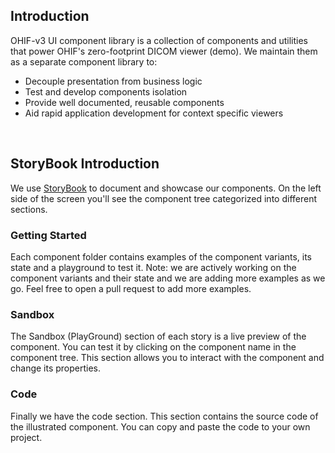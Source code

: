 

<Meta title="Welcome" />
<WelcomeHeader />

## Introduction

OHIF-v3 UI component library is a collection of components and utilities that
power OHIF's zero-footprint DICOM viewer (demo). We maintain them as a separate
component library to:

- Decouple presentation from business logic
- Test and develop components isolation
- Provide well documented, reusable components
- Aid rapid application development for context specific viewers

<br />

## StoryBook Introduction

We use [StoryBook](https://storybook.js.org/) to document and showcase our
components. On the left side of the screen you'll see the component tree
categorized into different sections.

<WithImage image={ComponentTree} alt="Component tree" className="my-8" />

### Getting Started

Each component folder contains examples of the component variants, its state and
a playground to test it. Note: we are actively working on the component variants
and their state and we are adding more examples as we go. Feel free to open a
pull request to add more examples.

<WithImage
  image={Button}
  alt="Button Component"
  className="my-8 w-40 block mx-auto"
/>

### Sandbox

The Sandbox (PlayGround) section of each story is a live preview of the
component. You can test it by clicking on the component name in the component
tree. This section allows you to interact with the component and change its
properties.

<WithImage image={Sandbox} alt="Sandbox" className="my-8" />

### Code

Finally we have the code section. This section contains the source code of the
illustrated component. You can copy and paste the code to your own project.

<WithImage image={Code} alt="Code" className="my-8" />
